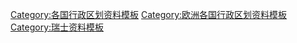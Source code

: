 [[Category:各国行政区划资料模板|Category:各国行政区划资料模板]]
[[Category:欧洲各国行政区划资料模板‎|Category:欧洲各国行政区划资料模板‎]]
[[Category:瑞士资料模板|Category:瑞士资料模板]]